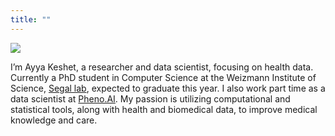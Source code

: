 ```yaml
---
title: ""
---
```


::: {layout="[21,79]" .profile-header}

![](images/ayya.png){.profile-pic}

I'm Ayya Keshet, a researcher and data scientist, focusing on health data.
Currently a PhD student in Computer Science at the Weizmann Institute of Science, [Segal lab](https://genie.weizmann.ac.il), expected to graduate this year.
I also work part time as a data scientist at [Pheno.AI](https://www.pheno.ai/).
My passion is utilizing computational and statistical tools, along with health and biomedical data, to improve medical knowledge and care.

:::

